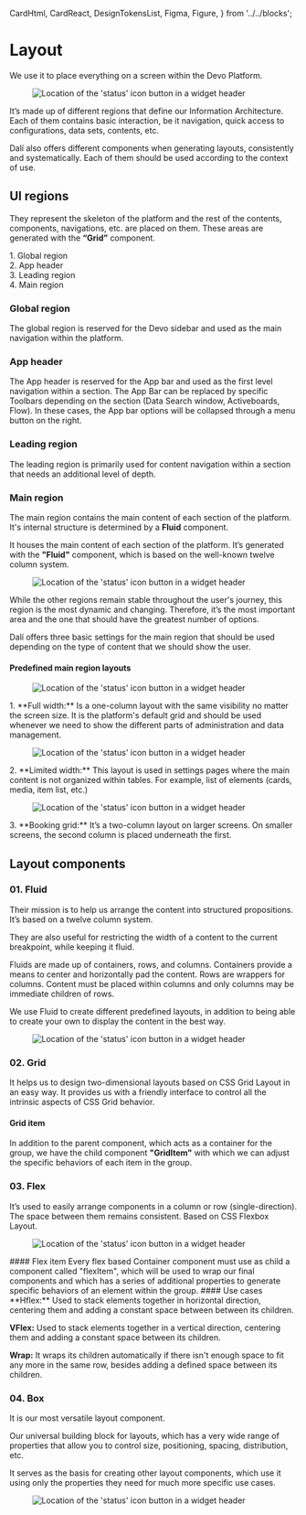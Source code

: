 
  CardHtml,
  CardReact,
  DesignTokensList,
  Figma,
  Figure,
} from '../../blocks';

<Meta title="Foundations/Layout" />

# Layout

We use it to place everything on a screen within the Devo Platform.
   <Figure>
  <img
    alt="Location of the 'status' icon button in a widget header"
    src="img/layout-15x.png"
  />
</Figure>
It’s made up of different regions that define our Information Architecture. Each of them contains basic interaction, be it navigation, quick access to configurations, data sets, contents, etc.

Dalí also offers different components when generating layouts, consistently and systematically. Each of them should be used according to the context of use.
## UI regions

They represent the skeleton of the platform and the rest of the contents, components, navigations, etc. are placed on them. These areas are generated with the **“Grid”** component.

<Figure spaceToTop>
  <Figma aspectRatio='4x3' url="https://www.figma.com/file/4f9wa0fKYIwMue6yo6nrJL/Genesys-Design-System---Web-Previews?type=design&node-id=9887%3A38268&mode=design&t=RE4bbatEUXom8VAu-1" />
</Figure>

<section className="mrow">
  <div className="mcol-12 mcol-sm-6">
    <div className="mcol-12 mcol-sm-6">
        1. Global region
    </div>
   <div className="mcol-12 mcol-sm-6">
2. App header
  </div>
  </div>
  <div className="mcol-12 mcol-sm-6">
 <div className="mcol-12 mcol-sm-6">
3. Leading region
  </div>
   <div className="mcol-12 mcol-sm-6">
4. Main region
  </div>
  </div>
</section>

### Global region
The global region is reserved for the Devo sidebar and used as the main navigation within the platform.
### App header
The App header is reserved for the App bar and used as the first level navigation within a section. The App Bar can be replaced by specific Toolbars depending on the section (Data Search window, Activeboards, Flow). In these cases, the App bar options will be collapsed through a menu button on the right.
### Leading region
The leading region is primarily used for content navigation within a section that needs an additional level of depth.
### Main region 
The main region contains the main content of each section of the platform. It's internal structure is determined by a **Fluid** component.

It houses the main content of each section of the platform. It’s generated with the **"Fluid"** component, which is based on the well-known twelve column system.
 <Figure>
  <img
    alt="Location of the 'status' icon button in a widget header"
    src="img/layout-main-region-15x.jpg"
  />
</Figure>

<section className="mrow">
  <div className="mcol-12 mcol-sm-6">
    
  </div>
  <div className="mcol-12 mcol-sm-6">
  </div>
</section>

While the other regions remain stable throughout the user's journey, this region is the most dynamic and changing. Therefore, it’s the most important area and the one that should have the greatest number of options.

Dalí offers three basic settings for the main region that should be used depending on the type of content that we should show the user.

#### Predefined main region layouts

<section className="mrow">
  <div className="mcol-12 mcol-sm-6">
     <Figure>
  <img
    alt="Location of the 'status' icon button in a widget header"
    src="img/layout-main-region-full-width-15x.png"
  />
</Figure>
  </div>
  <div className="mcol-12 mcol-sm-6">
1. **Full width:** Is a one-column layout with the same visibility no matter the screen size. It is the platform's default grid and should be used whenever we need to show the different parts of administration and data management.
  </div>
</section>

<section className="mrow">
  <div className="mcol-12 mcol-sm-6">
     <Figure>
  <img
    alt="Location of the 'status' icon button in a widget header"
    src="img/layout-main-region-limited-width.png"
  />
</Figure>
  </div>
  <div className="mcol-12 mcol-sm-6">
2. **Limited width:** This layout is used in settings pages where the main content is not organized within tables. For example, list of elements (cards, media, item list, etc.)
  </div>
</section>

<section className="mrow">
  <div className="mcol-12 mcol-sm-6">
     <Figure>
  <img
    alt="Location of the 'status' icon button in a widget header"
    src="img/layout-main-region-booking-grid.png"
  />
</Figure>
  </div>
  <div className="mcol-12 mcol-sm-6">
3. **Booking grid:** It’s a two-column layout on larger screens. On smaller screens, the second column is placed underneath the first.
  </div>
</section>

## Layout components

### 01. Fluid
Their mission is to help us arrange the content into structured propositions. It’s based on a twelve column system.

They are also useful for restricting the width of a content to the current breakpoint, while keeping it fluid.

Fluids are made up of containers, rows, and columns. Containers provide a means to center and horizontally pad the content. Rows are wrappers for columns. Content must be placed within columns and only columns may be immediate children of rows.

We use Fluid to create different predefined layouts, in addition to being able to create your own to display the content in the best way.
 <Figure>
  <img
    alt="Location of the 'status' icon button in a widget header"
    src="img/layout-components-fluid-15x.png"
  />
</Figure>

### 02. Grid
It helps us to design two-dimensional layouts based on CSS Grid Layout in an easy way. It provides us with a friendly interface to control all the intrinsic aspects of CSS Grid behavior.

#### Grid item
In addition to the parent component, which acts as a container for the group, we have the child component **"GridItem"** with which we can adjust the specific behaviors of each item in the group.

### 03. Flex
It’s used to easily arrange components in a column or row (single-direction). The space between them remains consistent. Based on CSS Flexbox Layout.

 <Figure>
  <img
    alt="Location of the 'status' icon button in a widget header"
    src="img/layout-components-flex-15x.jpg"
  />
</Figure>
#### Flex item
Every flex based Container component must use as child a component  called "flexItem", which will be used to wrap our final components and which has a series of additional properties to generate specific behaviors of an element within the group.
#### Use cases
**Hflex:** Used to stack elements together in horizontal direction, centering them and adding a constant space between between its children.

**VFlex:** Used to stack elements together in a vertical direction, centering them and adding a constant space between its children.

**Wrap:** It wraps its children automatically if there isn't enough space to fit any more in the same row, besides adding a defined space between its children.

### 04. Box
It is our most versatile layout component.

Our universal building block for layouts, which has a very wide range of properties that allow you to control size, positioning, spacing, distribution, etc.

It serves as the basis for creating other layout components, which use it using only the properties they need for much more specific use cases.
<section className="mrow">
  <div className="mcol-12 mcol-sm-6">
<Figure>
  <img
    alt="Location of the 'status' icon button in a widget header"
    src="img/layout-components-box-2x.png"
  />
  </Figure>
 </div>
    <div className="mcol-12 mcol-sm-6">
    
  </div>
</section>

